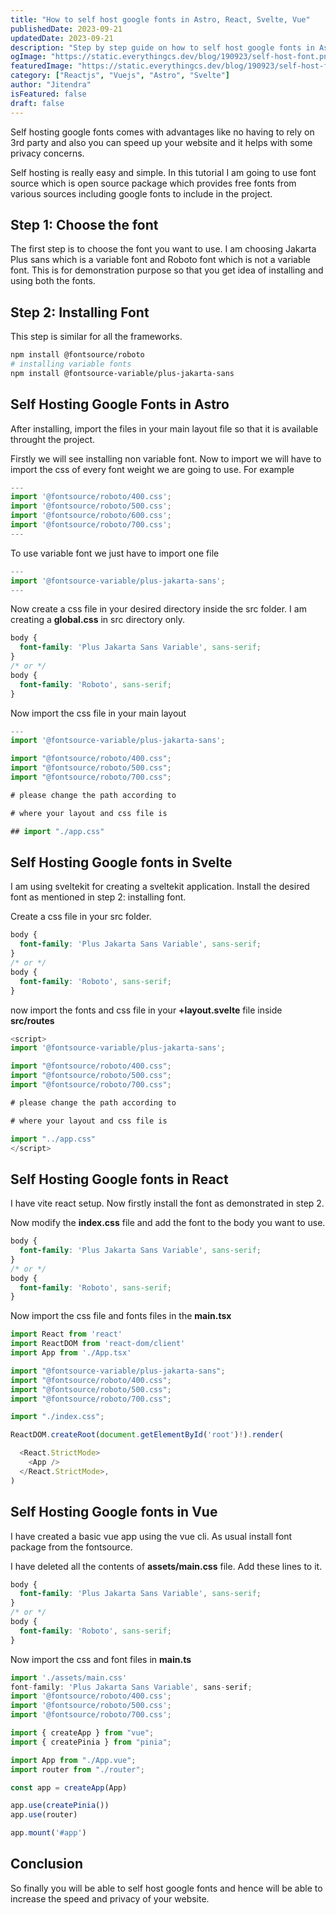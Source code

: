 ```yaml
---
title: "How to self host google fonts in Astro, React, Svelte, Vue"
publishedDate: 2023-09-21
updatedDate: 2023-09-21
description: "Step by step guide on how to self host google fonts in Astro, React, Svelte,Vue"
ogImage: "https://static.everythingcs.dev/blog/190923/self-host-font.png"
featuredImage: "https://static.everythingcs.dev/blog/190923/self-host-font.png"
category: ["Reactjs", "Vuejs", "Astro", "Svelte"]
author: "Jitendra"
isFeatured: false
draft: false
---
```



Self hosting google fonts comes with advantages like no having to rely on 3rd party and also you can speed up your website and it helps with some privacy concerns.

Self hosting is really easy and simple. In this tutorial I am going to use font source which is open source package which provides free fonts from various sources including google fonts to include in the project.

## Step 1: Choose the font

The first step is to choose the font you want to use. I am choosing Jakarta Plus sans which is a variable font and Roboto font which is not a variable font. This is for demonstration purpose so that you get idea of installing and using both the fonts.

## Step 2: Installing Font

This step is similar for all the frameworks.

<CodeContainer fileName="terminal">

```bash
npm install @fontsource/roboto
# installing variable fonts
npm install @fontsource-variable/plus-jakarta-sans
```

</CodeContainer>

## Self Hosting Google Fonts in Astro

After installing, import the files in your main layout file so that it is available throught the project.

Firstly we will see installing non variable font. Now to import we will have to import the css of every font weight we are going to use. For example

<CodeContainer fileName="terminal">

```js
---
import '@fontsource/roboto/400.css';
import '@fontsource/roboto/500.css';
import '@fontsource/roboto/600.css';
import '@fontsource/roboto/700.css';
---
```

</CodeContainer>

To use variable font we just have to import one file

<CodeContainer fileName="terminal">

```js
---
import '@fontsource-variable/plus-jakarta-sans';
---
```

</CodeContainer>

Now create a css file in your desired directory inside the src folder. I am creating a **global.css** in src directory only.

<CodeContainer fileName="src/global.css">

```css
body {
  font-family: 'Plus Jakarta Sans Variable', sans-serif;
}
/* or */
body {
  font-family: 'Roboto', sans-serif;
}
```

</CodeContainer>

Now import the css file in your main layout

<CodeContainer fileName="src/components/layout.astro">

```js
---
import '@fontsource-variable/plus-jakarta-sans';

import "@fontsource/roboto/400.css";
import "@fontsource/roboto/500.css";
import "@fontsource/roboto/700.css";

# please change the path according to

# where your layout and css file is

## import "./app.css"

```

</CodeContainer>

## Self Hosting Google fonts in Svelte

I am using sveltekit for creating a sveltekit application. Install the desired font as mentioned in step 2: installing font.

Create a css file in your src folder.

<CodeContainer fileName="src/app.css">

```css
body {
  font-family: 'Plus Jakarta Sans Variable', sans-serif;
}
/* or */
body {
  font-family: 'Roboto', sans-serif;
}
```

</CodeContainer>

now import the fonts and css file in your **+layout.svelte** file inside **src/routes**

<CodeContainer fileName="src/routes/+layout.svelte">

```js
<script>
import '@fontsource-variable/plus-jakarta-sans';

import "@fontsource/roboto/400.css";
import "@fontsource/roboto/500.css";
import "@fontsource/roboto/700.css";

# please change the path according to

# where your layout and css file is

import "../app.css"
</script>
```

</CodeContainer>

## Self Hosting Google fonts in React

I have vite react setup. Now firstly install the font as demonstrated in step 2.

Now modify the **index.css** file and add the font to the body you want to use.

<CodeContainer fileName="src/index.css">

```css
body {
  font-family: 'Plus Jakarta Sans Variable', sans-serif;
}
/* or */
body {
  font-family: 'Roboto', sans-serif;
}
```

</CodeContainer>

Now import the css file and fonts files in the **main.tsx**

<CodeContainer fileName="src/main.tsx">

```js
import React from 'react'
import ReactDOM from 'react-dom/client'
import App from './App.tsx'

import "@fontsource-variable/plus-jakarta-sans";
import "@fontsource/roboto/400.css";
import "@fontsource/roboto/500.css";
import "@fontsource/roboto/700.css";

import "./index.css";

ReactDOM.createRoot(document.getElementById('root')!).render(

  <React.StrictMode>
    <App />
  </React.StrictMode>,
)
```

</CodeContainer>

## Self Hosting Google fonts in Vue

I have created a basic vue app using the vue cli. As usual install font package from the fontsource.

I have deleted all the contents of **assets/main.css** file. Add these lines to it.

<CodeContainer fileName="src/assets/main.css">

```css
body {
  font-family: 'Plus Jakarta Sans Variable', sans-serif;
}
/* or */
body {
  font-family: 'Roboto', sans-serif;
}
```

</CodeContainer>

Now import the css and font files in **main.ts**

<CodeContainer fileName="src/main.ts">

```js
import './assets/main.css'
font-family: 'Plus Jakarta Sans Variable', sans-serif;
import '@fontsource/roboto/400.css';
import '@fontsource/roboto/500.css';
import '@fontsource/roboto/700.css';

import { createApp } from "vue";
import { createPinia } from "pinia";

import App from "./App.vue";
import router from "./router";

const app = createApp(App)

app.use(createPinia())
app.use(router)

app.mount('#app')
```

</CodeContainer>

## Conclusion

So finally you will be able to self host google fonts and hence will be able to increase the speed and privacy of your website.

